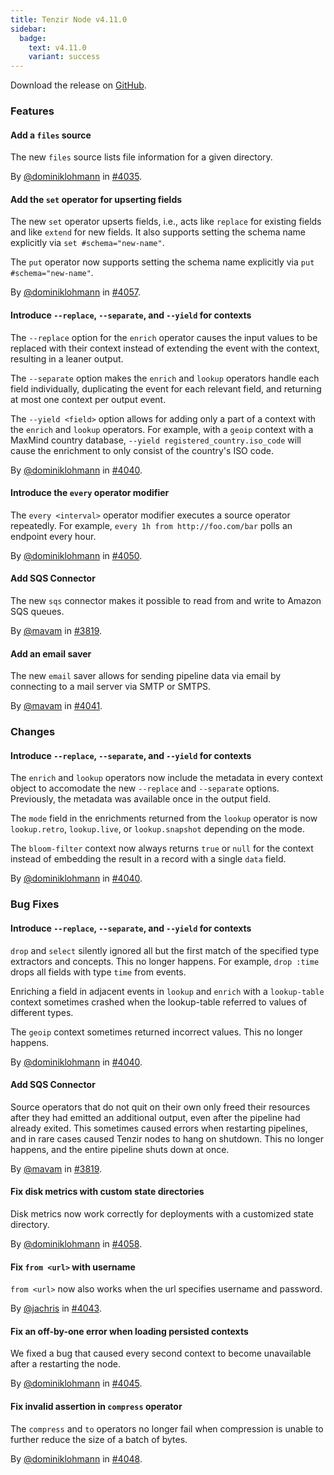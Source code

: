 ```yaml
---
title: Tenzir Node v4.11.0
sidebar:
  badge:
    text: v4.11.0
    variant: success
---
```


Download the release on [GitHub](https://github.com/tenzir/tenzir/releases/tag/v4.11.0).

### Features

#### Add a `files` source

The new `files` source lists file information for a given directory.

By [@dominiklohmann](https://github.com/dominiklohmann) in [#4035](https://github.com/tenzir/tenzir/pull/4035).

#### Add the `set` operator for upserting fields

The new `set` operator upserts fields, i.e., acts like `replace` for existing
fields and like `extend` for new fields. It also supports setting the schema
name explicitly via `set #schema="new-name"`.

The `put` operator now supports setting the schema name explicitly via `put
#schema="new-name"`.

By [@dominiklohmann](https://github.com/dominiklohmann) in [#4057](https://github.com/tenzir/tenzir/pull/4057).

#### Introduce `--replace`, `--separate`, and `--yield` for contexts

The `--replace` option for the `enrich` operator causes the input values to be
replaced with their context instead of extending the event with the context,
resulting in a leaner output.

The `--separate` option makes the `enrich` and `lookup` operators handle each
field individually, duplicating the event for each relevant field, and
returning at most one context per output event.

The `--yield <field>` option allows for adding only a part of a context with the
`enrich` and `lookup` operators. For example, with a `geoip` context with a
MaxMind country database, `--yield registered_country.iso_code` will cause the
enrichment to only consist of the country's ISO code.

By [@dominiklohmann](https://github.com/dominiklohmann) in [#4040](https://github.com/tenzir/tenzir/pull/4040).

#### Introduce the `every` operator modifier

The `every <interval>` operator modifier executes a source operator repeatedly.
For example, `every 1h from http://foo.com/bar` polls an endpoint every hour.

By [@dominiklohmann](https://github.com/dominiklohmann) in [#4050](https://github.com/tenzir/tenzir/pull/4050).

#### Add SQS Connector

The new `sqs` connector makes it possible to read from and write to Amazon SQS
queues.

By [@mavam](https://github.com/mavam) in [#3819](https://github.com/tenzir/tenzir/pull/3819).

#### Add an email saver

The new `email` saver allows for sending pipeline data via email by connecting
to a mail server via SMTP or SMTPS.

By [@mavam](https://github.com/mavam) in [#4041](https://github.com/tenzir/tenzir/pull/4041).

### Changes

#### Introduce `--replace`, `--separate`, and `--yield` for contexts

The `enrich` and `lookup` operators now include the metadata in every context
object to accomodate the new `--replace` and `--separate` options. Previously,
the metadata was available once in the output field.

The `mode` field in the enrichments returned from the `lookup` operator is now
`lookup.retro`, `lookup.live`, or `lookup.snapshot` depending on the mode.

The `bloom-filter` context now always returns `true` or `null` for the context
instead of embedding the result in a record with a single `data` field.

By [@dominiklohmann](https://github.com/dominiklohmann) in [#4040](https://github.com/tenzir/tenzir/pull/4040).

### Bug Fixes

#### Introduce `--replace`, `--separate`, and `--yield` for contexts

`drop` and `select` silently ignored all but the first match of the specified
type extractors and concepts. This no longer happens. For example, `drop :time`
drops all fields with type `time` from events.

Enriching a field in adjacent events in `lookup` and `enrich` with a
`lookup-table` context sometimes crashed when the lookup-table referred to
values of different types.

The `geoip` context sometimes returned incorrect values. This no longer happens.

By [@dominiklohmann](https://github.com/dominiklohmann) in [#4040](https://github.com/tenzir/tenzir/pull/4040).

#### Add SQS Connector

Source operators that do not quit on their own only freed their resources after
they had emitted an additional output, even after the pipeline had already
exited. This sometimes caused errors when restarting pipelines, and in rare
cases caused Tenzir nodes to hang on shutdown. This no longer happens, and the
entire pipeline shuts down at once.

By [@mavam](https://github.com/mavam) in [#3819](https://github.com/tenzir/tenzir/pull/3819).

#### Fix disk metrics with custom state directories

Disk metrics now work correctly for deployments with a customized state
directory.

By [@dominiklohmann](https://github.com/dominiklohmann) in [#4058](https://github.com/tenzir/tenzir/pull/4058).

#### Fix `from <url>` with username

`from <url>` now also works when the url specifies username and password.

By [@jachris](https://github.com/jachris) in [#4043](https://github.com/tenzir/tenzir/pull/4043).

#### Fix an off-by-one error when loading persisted contexts

We fixed a bug that caused every second context to become unavailable after a
restarting the node.

By [@dominiklohmann](https://github.com/dominiklohmann) in [#4045](https://github.com/tenzir/tenzir/pull/4045).

#### Fix invalid assertion in `compress` operator

The `compress` and `to` operators no longer fail when compression is unable to
further reduce the size of a batch of bytes.

By [@dominiklohmann](https://github.com/dominiklohmann) in [#4048](https://github.com/tenzir/tenzir/pull/4048).
